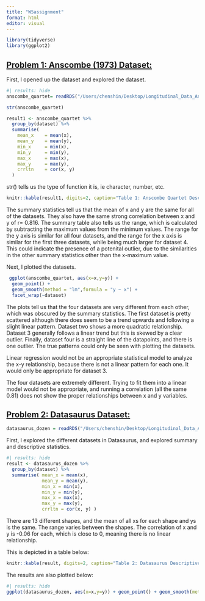 ```yaml
---
title: "W5assignment"
format: html
editor: visual 
---
```


```r
library(tidyverse) 
library(ggplot2)
```

## [**Problem 1: Anscombe (1973) Dataset:**]{.underline}

First, I opened up the dataset and explored the dataset.

```r
#| results: hide 
anscombe_quartet= readRDS("/Users/chenshin/Desktop/Longitudinal_Data_Analysis_Practical/week_5/week5/anscombe quartet.rds")

str(anscombe_quartet) 

result1 <- anscombe_quartet %>% 
  group_by(dataset) %>% 
  summarise(
    mean_x    = mean(x),
    mean_y    = mean(y),
    min_x     = min(x),
    min_y     = min(y),
    max_x     = max(x),
    max_y     = max(y),
    crrltn    = cor(x, y)
  ) 
```

str() tells us the type of function it is, ie character, number, etc.

```r
knitr::kable(result1, digits=2, caption="Table 1: Anscombe Quartet Descriptive Statistics") 
```

The summary statistics tell us that the mean of x and y are the same for all of the datasets. They also have the same strong correlation between x and y of r= 0.816. The summary table also tells us the range, which is calculated by subtracting the maximum values from the minimum values. The range for the y axis is similar for all four datasets, and the range for the x axis is similar for the first three datasets, while being much larger for dataset 4. This could indicate the presence of a potenital outlier, due to the similarities in the other summary statistics other than the x-maximum value.

Next, I plotted the datasets.

```r
 ggplot(anscombe_quartet, aes(x=x,y=y)) +
  geom_point() + 
  geom_smooth(method = "lm",formula = "y ~ x") +
  facet_wrap(~dataset) 
```

The plots tell us that the four datasets are very different from each other, which was obscured by the summary statistics. The first dataset is pretty scattered although there does seem to be a trend upwards and following a slight linear pattern. Dataset two shows a more quadratic relationship. Dataset 3 generally follows a linear trend but this is skewed by a clear outlier. Finally, dataset four is a straight line of the datapoints, and there is one outlier. The true patterns could only be seen with plotting the datasets.

Linear regression would not be an appropriate statistical model to analyze the x-y relationship, because there is not a linear pattern for each one. It would only be appropriate for dataset 3.

The four datasets are extremely different. Trying to fit them into a linear model would not be appropriate, and running a correlation (all the same 0.81) does not show the proper relationships between x and y variables.

## [**Problem 2: Datasaurus Dataset:**]{.underline}

```r
datasaurus_dozen = readRDS("/Users/chenshin/Desktop/Longitudinal_Data_Analysis_Practical/week_5/week5/datasaurus_dozen.rds") 
```

First, I explored the different datasets in Datasaurus, and explored summary and descriptive statistics.

```r
#| results: hide 
result <- datasaurus_dozen %>% 
  group_by(dataset) %>% 
  summarise( mean_x = mean(x), 
             mean_y = mean(y), 
             min_x = min(x), 
             min_y = min(y), 
             max_x = max(x), 
             max_y = max(y), 
             crrltn = cor(x, y) ) 
```

There are 13 different shapes, and the mean of all xs for each shape and ys is the same. The range varies between the shapes. The correlation of x and y is -0.06 for each, which is close to 0, meaning there is no linear relationship.

This is depicted in a table below:

```r
knitr::kable(result, digits=2, caption="Table 2: Datasaurus Descriptive Statistics") 
```

The results are also plotted below:

```r
#| results: hide 
ggplot(datasaurus_dozen, aes(x=x,y=y)) + geom_point() + geom_smooth(method = "lm",formula = "y ~ x") + facet_wrap(~dataset) 
```
